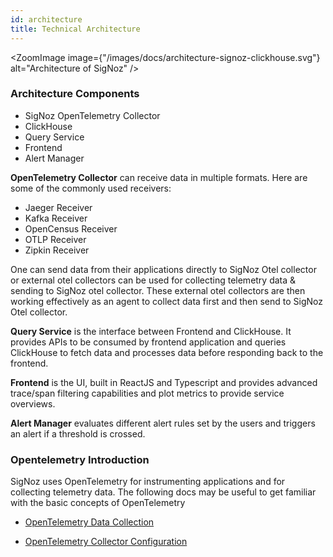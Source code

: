 ```yaml
---
id: architecture
title: Technical Architecture
---
```



<ZoomImage
  image={"/images/docs/architecture-signoz-clickhouse.svg"}
  alt="Architecture of SigNoz"
/>


### Architecture Components

- SigNoz OpenTelemetry Collector
- ClickHouse
- Query Service
- Frontend
- Alert Manager


**OpenTelemetry Collector** can receive data in multiple formats. Here are some of the commonly used receivers:

- Jaeger Receiver
- Kafka Receiver
- OpenCensus Receiver
- OTLP Receiver
- Zipkin Receiver

One can send data from their applications directly to SigNoz Otel collector or external otel collectors can be used for collecting telemetry data & sending to SigNoz otel collector. These external otel collectors are then working effectively as an agent to collect data first and then send to SigNoz Otel collector. 


**Query Service** is the interface between Frontend and ClickHouse. It provides APIs to be consumed by frontend application and queries ClickHouse to fetch data and processes data before responding back to the frontend.

**Frontend** is the UI, built in ReactJS and Typescript and provides advanced trace/span filtering capabilities and plot metrics to provide service overviews.

**Alert Manager** evaluates different alert rules set by the users and triggers an alert if a threshold is crossed.


### Opentelemetry Introduction

SigNoz uses OpenTelemetry for instrumenting applications and for collecting telemetry data. The following docs may be useful to get familiar with the basic concepts of OpenTelemetry

- [OpenTelemetry Data Collection](https://opentelemetry.io/docs/concepts/data-collection/)

- [OpenTelemetry Collector Configuration](https://opentelemetry.io/docs/collector/configuration/)

